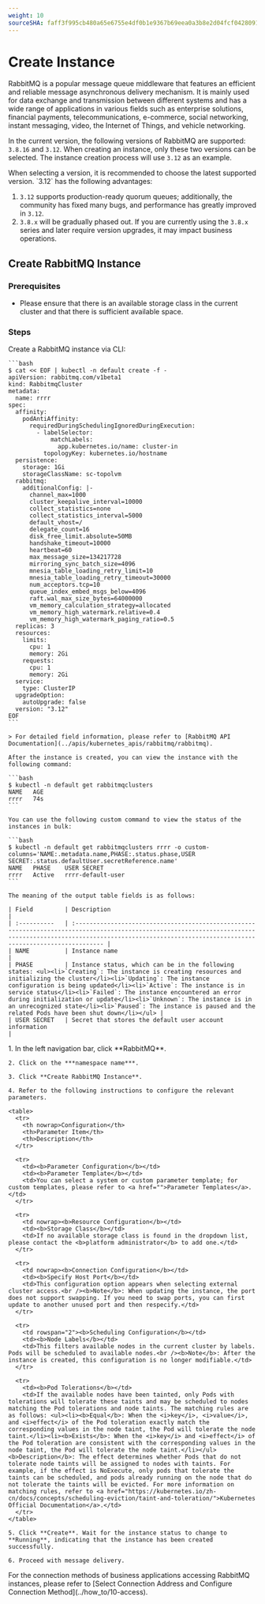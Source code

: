 ```yaml
---
weight: 10
sourceSHA: faff3f995cb480a65e6755e4df0b1e9367b69eea0a3b8e2d04fcf0428091434e
---
```


# Create Instance

RabbitMQ is a popular message queue middleware that features an efficient and reliable message asynchronous delivery mechanism. It is mainly used for data exchange and transmission between different systems and has a wide range of applications in various fields such as enterprise solutions, financial payments, telecommunications, e-commerce, social networking, instant messaging, video, the Internet of Things, and vehicle networking.

In the current version, the following versions of RabbitMQ are supported: `3.8.16` and `3.12`. When creating an instance, only these two versions can be selected. The instance creation process will use `3.12` as an example.

<Directive type="tip" title="Version Suggestion">
  When selecting a version, it is recommended to choose the latest supported version. `3.12` has the following advantages:

  1. `3.12` supports production-ready quorum queues; additionally, the community has fixed many bugs, and performance has greatly improved in `3.12`.
  2. `3.8.x` will be gradually phased out. If you are currently using the `3.8.x` series and later require version upgrades, it may impact business operations.
</Directive>

## Create RabbitMQ Instance

### Prerequisites

- Please ensure that there is an available storage class in the current cluster and that there is sufficient available space.

### Steps

<Tabs>
  <Tab label="CLI">
    Create a RabbitMQ instance via CLI:

    ```bash
    $ cat << EOF | kubectl -n default create -f -
    apiVersion: rabbitmq.com/v1beta1
    kind: RabbitmqCluster
    metadata:
      name: rrrr
    spec:
      affinity:
        podAntiAffinity:
          requiredDuringSchedulingIgnoredDuringExecution:
            - labelSelector:
                matchLabels:
                  app.kubernetes.io/name: cluster-in
              topologyKey: kubernetes.io/hostname
      persistence:
        storage: 1Gi
        storageClassName: sc-topolvm
      rabbitmq:
        additionalConfig: |-
          channel_max=1000
          cluster_keepalive_interval=10000
          collect_statistics=none
          collect_statistics_interval=5000
          default_vhost=/
          delegate_count=16
          disk_free_limit.absolute=50MB
          handshake_timeout=10000
          heartbeat=60
          max_message_size=134217728
          mirroring_sync_batch_size=4096
          mnesia_table_loading_retry_limit=10
          mnesia_table_loading_retry_timeout=30000
          num_acceptors.tcp=10
          queue_index_embed_msgs_below=4096
          raft.wal_max_size_bytes=64000000
          vm_memory_calculation_strategy=allocated
          vm_memory_high_watermark.relative=0.4
          vm_memory_high_watermark_paging_ratio=0.5
      replicas: 3
      resources:
        limits:
          cpu: 1
          memory: 2Gi
        requests:
          cpu: 1
          memory: 2Gi
      service:
        type: ClusterIP
      upgradeOption:
        autoUpgrade: false
      version: "3.12"
    EOF
    ```

    > For detailed field information, please refer to [RabbitMQ API Documentation](../apis/kubernetes_apis/rabbitmq/rabbitmq).

    After the instance is created, you can view the instance with the following command:

    ```bash
    $ kubectl -n default get rabbitmqclusters
    NAME   AGE
    rrrr   74s
    ```

    You can use the following custom command to view the status of the instances in bulk:

    ```bash
    $ kubectl -n default get rabbitmqclusters rrrr -o custom-columns='NAME:.metadata.name,PHASE:.status.phase,USER SECRET:.status.defaultUser.secretReference.name'
    NAME   PHASE    USER SECRET
    rrrr   Active   rrrr-default-user
    ```

    The meaning of the output table fields is as follows:

    | Field         | Description                                                                                                                                                                                                                  |
    | :----------   | :-------------------------------------------------------------------------------------------------------------------------------------------------------------------------------------------------------------------------- |
    | NAME          | Instance name                                                                                                                                                                                                                |
    | PHASE         | Instance status, which can be in the following states: <ul><li>`Creating`: The instance is creating resources and initializing the cluster</li><li>`Updating`: The instance configuration is being updated</li><li>`Active`: The instance is in service status</li><li>`Failed`: The instance encountered an error during initialization or update</li><li>`Unknown`: The instance is in an unrecognized state</li><li>`Paused`: The instance is paused and the related Pods have been shut down</li></ul> |
    | USER SECRET   | Secret that stores the default user account information                                                                                                                                                                   |
  </Tab>

  <Tab label="Web Console">
    1. In the left navigation bar, click **RabbitMQ**.

    2. Click on the ***namespace name***.

    3. Click **Create RabbitMQ Instance**.

    4. Refer to the following instructions to configure the relevant parameters.

    <table>
      <tr>
        <th nowrap>Configuration</th>
        <th>Parameter Item</th>
        <th>Description</th>
      </tr>

      <tr>
        <td><b>Parameter Configuration</b></td>
        <td><b>Parameter Template</b></td>
        <td>You can select a system or custom parameter template; for custom templates, please refer to <a href="">Parameter Templates</a>.</td>
      </tr>

      <tr>
        <td nowrap><b>Resource Configuration</b></td>
        <td><b>Storage Class</b></td>
        <td>If no available storage class is found in the dropdown list, please contact the <b>platform administrator</b> to add one.</td>
      </tr>

      <tr>
        <td nowrap><b>Connection Configuration</b></td>
        <td><b>Specify Host Port</b></td>
        <td>This configuration option appears when selecting external cluster access.<br /><b>Note</b>: When updating the instance, the port does not support swapping. If you need to swap ports, you can first update to another unused port and then respecify.</td>
      </tr>

      <tr>
        <td rowspan="2"><b>Scheduling Configuration</b></td>
        <td><b>Node Labels</b></td>
        <td>This filters available nodes in the current cluster by labels. Pods will be scheduled to available nodes.<br /><b>Note</b>: After the instance is created, this configuration is no longer modifiable.</td>
      </tr>

      <tr>
        <td><b>Pod Tolerations</b></td>
        <td>If the available nodes have been tainted, only Pods with tolerations will tolerate these taints and may be scheduled to nodes matching the Pod tolerations and node taints. The matching rules are as follows: <ul><li><b>Equal</b>: When the <i>key</i>, <i>value</i>, and <i>effect</i> of the Pod toleration exactly match the corresponding values in the node taint, the Pod will tolerate the node taint.</li><li><b>Exists</b>: When the <i>key</i> and <i>effect</i> of the Pod toleration are consistent with the corresponding values in the node taint, the Pod will tolerate the node taint.</li></ul><b>Description</b>: The effect determines whether Pods that do not tolerate node taints will be assigned to nodes with taints. For example, if the effect is NoExecute, only pods that tolerate the taints can be scheduled, and pods already running on the node that do not tolerate the taints will be evicted. For more information on matching rules, refer to <a href="https://kubernetes.io/zh-cn/docs/concepts/scheduling-eviction/taint-and-toleration/">Kubernetes Official Documentation</a>.</td>
      </tr>
    </table>

    5. Click **Create**. Wait for the instance status to change to **Running**, indicating that the instance has been created successfully.

    6. Proceed with message delivery.
  </Tab>
</Tabs>

<Directive type="info" title="Tip">
  For the connection methods of business applications accessing RabbitMQ instances, please refer to [Select Connection Address and Configure Connection Method](../how_to/10-access).
</Directive>
